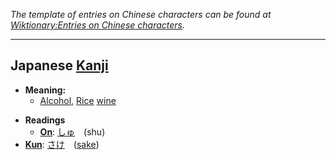''The template of entries on Chinese characters can be found at [[Wiktionary:Entries on Chinese characters]].''

----

==Japanese [[Kanji]]==

*'''Meaning:'''
**[[Alcohol]], [[Rice]] [[wine]]

*'''Readings'''
**'''[[On]]''': [[しゅ]]　(shu)
*'''[[Kun]]''': [[さけ]]　([[sake]])